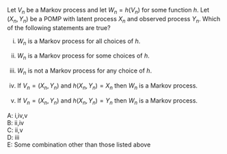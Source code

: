 
Let $V_n$ be a Markov process and let $W_n=h(V_n)$ for some function $h$.
Let  $(X_n,Y_n)$ be a POMP with latent process $X_n$ and observed process $Y_n$.
Which of the following statements are true?

i. $W_n$ is a Markov process for all choices of $h$.

i. $W_n$ is a Markov process for some choices of $h$.

i. $W_n$ is not a Markov process for any choice of $h$.

i. If $V_n=(X_n,Y_n)$ and $h(X_n,Y_n)=X_n$ then $W_n$ is a Markov process.

i. If $V_n=(X_n,Y_n)$ and $h(X_n,Y_n)=Y_n$ then $W_n$ is a Markov process.

A: i,iv,v\
B: ii,iv\
C: ii,v\
D: iii\
E: Some combination other than those listed above

<!--
This question was written for the [SBIED short course](https://kingaa.github.io/sbied/)
-->

